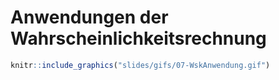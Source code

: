 # Anwendungen der Wahrscheinlichkeitsrechnung
 
```r
knitr::include_graphics("slides/gifs/07-WskAnwendung.gif")
```
